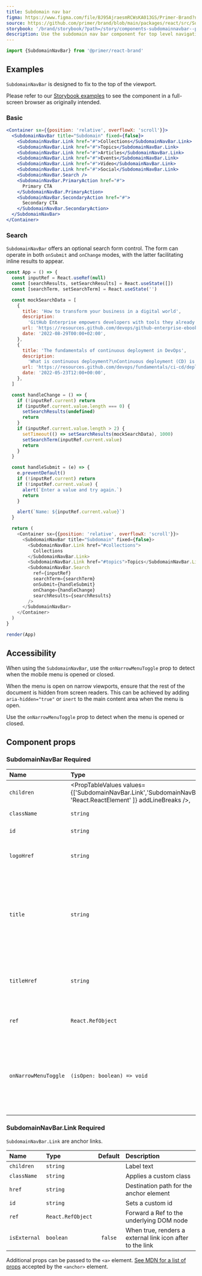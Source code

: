 ```yaml
---
title: Subdomain nav bar
figma: https://www.figma.com/file/BJ95AjraesmRCWsKA013GS/Primer-Brand?node-id=1024%3A32796
source: https://github.com/primer/brand/blob/main/packages/react/src/SubdomainNavBar/SubdomainNavBar.tsx
storybook: '/brand/storybook/?path=/story/components-subdomainnavbar--playground'
description: Use the subdomain nav bar component for top level navigation for subdomain sites.
---
```



```js
import {SubdomainNavBar} from '@primer/react-brand'
```

## Examples

<Note>

`SubdomainNavBar` is designed to fix to the top of the viewport.

Please refer to our [Storybook examples](https://primer.style/brand/storybook/?path=/story/components-subdomainnavbar--playground) to see the component in a full-screen browser as originally intended.

</Note>

### Basic

```jsx live
<Container sx={{position: 'relative', overflowX: 'scroll'}}>
  <SubdomainNavBar title="Subdomain" fixed={false}>
    <SubdomainNavBar.Link href="#">Collections</SubdomainNavBar.Link>
    <SubdomainNavBar.Link href="#">Topics</SubdomainNavBar.Link>
    <SubdomainNavBar.Link href="#">Articles</SubdomainNavBar.Link>
    <SubdomainNavBar.Link href="#">Events</SubdomainNavBar.Link>
    <SubdomainNavBar.Link href="#">Video</SubdomainNavBar.Link>
    <SubdomainNavBar.Link href="#">Social</SubdomainNavBar.Link>
    <SubdomainNavBar.Search />
    <SubdomainNavBar.PrimaryAction href="#">
      Primary CTA
    </SubdomainNavBar.PrimaryAction>
    <SubdomainNavBar.SecondaryAction href="#">
      Secondary CTA
    </SubdomainNavBar.SecondaryAction>
  </SubdomainNavBar>
</Container>
```

### Search

`SubdomainNavBar` offers an optional search form control. The form can operate in both `onSubmit` and `onChange` modes, with the latter facilitating inline results to appear.

```javascript live noinline
const App = () => {
  const inputRef = React.useRef(null)
  const [searchResults, setSearchResults] = React.useState([])
  const [searchTerm, setSearchTerm] = React.useState('')

  const mockSearchData = [
    {
      title: 'How to transform your business in a digital world',
      description:
        'GitHub Enterprise empowers developers with tools they already know and love, accelerates high-quality software development and secure delivery, and enhances the speed and power of innovation.\n',
      url: 'https://resources.github.com/devops/github-enterprise-ebook',
      date: '2022-08-29T00:00+02:00',
    },
    {
      title: 'The fundamentals of continuous deployment in DevOps',
      description:
        'What is continuous deployment?\nContinuous deployment (CD) is an automated software release practice where code changes are deployed to different stages as they pass predefined tests. The goal of CD is to facilitate faster releases by using automation to help remove the need for human intervention as much as possible during the deployment process.',
      url: 'https://resources.github.com/devops/fundamentals/ci-cd/deployment',
      date: '2022-05-23T12:00+00:00',
    },
  ]

  const handleChange = () => {
    if (!inputRef.current) return
    if (inputRef.current.value.length === 0) {
      setSearchResults(undefined)
      return
    }
    if (inputRef.current.value.length > 2) {
      setTimeout(() => setSearchResults(mockSearchData), 1000)
      setSearchTerm(inputRef.current.value)
      return
    }
  }

  const handleSubmit = (e) => {
    e.preventDefault()
    if (!inputRef.current) return
    if (!inputRef.current.value) {
      alert(`Enter a value and try again.`)
      return
    }

    alert(`Name: ${inputRef.current.value}`)
  }

  return (
    <Container sx={{position: 'relative', overflowX: 'scroll'}}>
      <SubdomainNavBar title="Subdomain" fixed={false}>
        <SubdomainNavBar.Link href="#collections">
          Collections
        </SubdomainNavBar.Link>
        <SubdomainNavBar.Link href="#topics">Topics</SubdomainNavBar.Link>
        <SubdomainNavBar.Search
          ref={inputRef}
          searchTerm={searchTerm}
          onSubmit={handleSubmit}
          onChange={handleChange}
          searchResults={searchResults}
        />
      </SubdomainNavBar>
    </Container>
  )
}

render(App)
```

## Accessibility

When using the `SubdomainNavBar`, use the `onNarrowMenuToggle` prop to detect when the mobile menu is opened or closed.

When the menu is open on narrow viewports, ensure that the rest of the document is hidden from screen readers. This can be achieved by adding `aria-hidden="true"` or `inert` to the main content area when the menu is open.

Use the `onNarrowMenuToggle` prop to detect when the menu is opened or closed.

## Component props

### SubdomainNavBar <Label>Required</Label>

| Name                 | Type                                                                                                                                                                                   |       Default       | Description                                                                                                                            |
| :------------------- | :------------------------------------------------------------------------------------------------------------------------------------------------------------------------------------- | :-----------------: | :------------------------------------------------------------------------------------------------------------------------------------- |
| `children`           | <PropTableValues values={['SubdomainNavBar.Link','SubdomainNavBar.Search','SubdomainNavBar.PrimaryAction','SubdomainNavBar.SecondaryAction', 'React.ReactElement' ]} addLineBreaks />, |                     | Valid child nodes                                                                                                                      |
| `className`          | `string`                                                                                                                                                                               |                     | Sets a custom class                                                                                                                    |
| `id`                 | `string`                                                                                                                                                                               |                     | Sets a custom id                                                                                                                       |
| `logoHref`           | `string`                                                                                                                                                                               | `https//github.com` | Optionally change the URL of the logo                                                                                                  |
| `title`              | `string`                                                                                                                                                                               |                     | The title or name of the subdomain. Appears adjacent to the logo and is required for communicating content to assisitive technologies. |
| `titleHref`          | `string`                                                                                                                                                                               |         `/`         | The URL for the site. Typically used to link the title prop value to the site root.                                                    |
| `ref`                | `React.RefObject`                                                                                                                                                                      |                     | Forward a Ref to the underlying DOM node                                                                                               |
| `onNarrowMenuToggle` | `(isOpen: boolean) => void`                                                                                                                                                            |                     | When the menu is opened or closed on narrow viewports, this callback is called with the new open state.                                |

<h3 id="SubdomainNavBar-link">
  SubdomainNavBar.Link <Label>Required</Label>
</h3>

`SubdomainNavBar.Link` are anchor links.

| Name         | Type              | Default | Description                                               |
| :----------- | :---------------- | :-----: | :-------------------------------------------------------- |
| `children`   | `string`          |         | Label text                                                |
| `className`  | `string`          |         | Applies a custom class                                    |
| `href`       | `string`          |         | Destination path for the anchor element                   |
| `id`         | `string`          |         | Sets a custom id                                          |
| `ref`        | `React.RefObject` |         | Forward a Ref to the underlying DOM node                  |
| `isExternal` | `boolean`         | `false` | When true, renders a external link icon after to the link |

Additional props can be passed to the `<a>` element. [See MDN for a list of props](https://developer.mozilla.org/en-US/docs/Web/HTML/Element/a#attributes) accepted by the `<anchor>` element.
